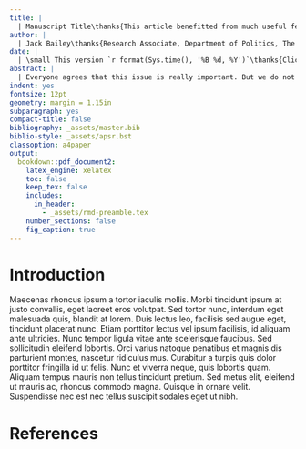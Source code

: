 ```yaml
---
title: |
  | Manuscript Title\thanks{This article benefitted from much useful feedback. I owe particular thanks to X, Y, and Z for their time and their advice.}
author: |
  | Jack Bailey\thanks{Research Associate, Department of Politics, The University of Manchester, UK. If you have any comments or questions, feel free to contact me either by email (\href{mailto:jack.bailey@manchester.ac.uk}{jack.bailey@manchester.ac.uk}) or on Twitter (\href{https://www.twitter.com/PoliSciJack}{@PoliSciJack}).}
date: |
  | \small This version `r format(Sys.time(), '%B %d, %Y')`\thanks{Click \href{https://github.com/jackobailey}{here} for the most recent version of the paper and  \href{https://www.github.com/jackobailey}{here} for all associated replication materials.}.
abstract: |
  | Everyone agrees that this issue is really important. But we do not know much about this specific question, although it matters a great deal, for these reasons. We approach the problem from this perspective. Our research design focuses on these cases and relies on these data, which we analyse using this method. Results show what we have learned about the question. They have these broader implications.
indent: yes
fontsize: 12pt
geometry: margin = 1.15in
subparagraph: yes
compact-title: false
bibliography: _assets/master.bib
biblio-style: _assets/apsr.bst
classoption: a4paper
output: 
  bookdown::pdf_document2: 
    latex_engine: xelatex
    toc: false
    keep_tex: false
    includes:
      in_header:
        - _assets/rmd-preamble.tex
    number_sections: false
    fig_caption: true
---
```


# Introduction

Maecenas rhoncus ipsum a tortor iaculis mollis. Morbi tincidunt ipsum at justo convallis, eget laoreet eros volutpat. Sed tortor nunc, interdum eget malesuada quis, blandit at lorem. Duis lectus leo, facilisis sed augue eget, tincidunt placerat nunc. Etiam porttitor lectus vel ipsum facilisis, id aliquam ante ultricies. Nunc tempor ligula vitae ante scelerisque faucibus. Sed sollicitudin eleifend lobortis. Orci varius natoque penatibus et magnis dis parturient montes, nascetur ridiculus mus. Curabitur a turpis quis dolor porttitor fringilla id ut felis. Nunc et viverra neque, quis lobortis quam. Aliquam tempus mauris non tellus tincidunt pretium. Sed metus elit, eleifend ut mauris ac, rhoncus commodo magna. Quisque in ornare velit. Suspendisse nec est nec tellus suscipit sodales eget ut nibh.


# References

<div id="refs"></div>
